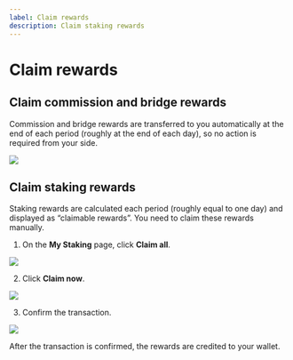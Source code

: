 ```yaml
---
label: Claim rewards
description: Claim staking rewards
---
```



# Claim rewards

## Claim commission and bridge rewards
Commission and bridge rewards are transferred to you automatically at the end of each period (roughly at the end of each day), so no action is required from your side.

<img src={automaticRewards} width={1280} />

## Claim staking rewards
Staking rewards are calculated each period (roughly equal to one day) and displayed as “claimable rewards”. You need to claim these rewards manually.

1. On the **My Staking** page, click **Claim all**.

<img src={stepOne} width={480} />

2. Click **Claim now**.

<img src={stepTwo} width={416} />

3. Confirm the transaction.

<img src={confirmTransaction} width={375} />

After the transaction is confirmed, the rewards are credited to your wallet.